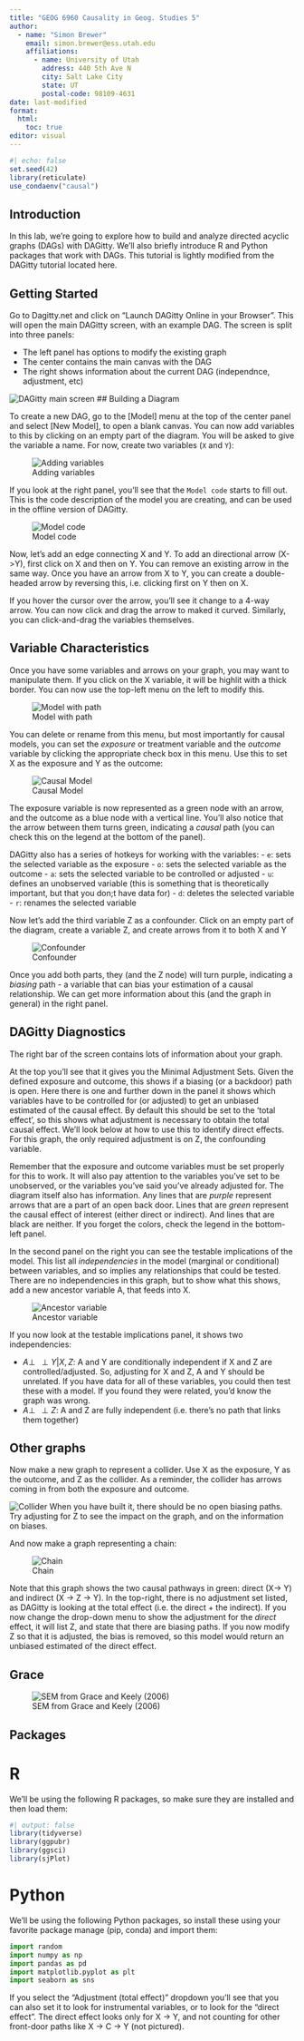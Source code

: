 ```yaml
---
title: "GEOG 6960 Causality in Geog. Studies 5"
author: 
  - name: "Simon Brewer"
    email: simon.brewer@ess.utah.edu
    affiliations:
      - name: University of Utah
        address: 440 5th Ave N
        city: Salt Lake City
        state: UT
        postal-code: 98109-4631
date: last-modified
format:
  html:
    toc: true
editor: visual
---
```


```r
#| echo: false
set.seed(42)
library(reticulate)
use_condaenv("causal")
```

## Introduction

In this lab, we're going to explore how to build and analyze directed acyclic graphs (DAGs) with DAGitty. We'll also briefly introduce R and Python packages that work with DAGs. This tutorial is lightly modified from the DAGitty tutorial located here.

## Getting Started

Go to Dagitty.net and click on "Launch DAGitty Online in your Browser". This will open the main DAGitty screen, with an example DAG. The screen is split into three panels:

-   The left panel has options to modify the existing graph
-   The center contains the main canvas with the DAG
-   The right shows information about the current DAG (independnce, adjustment, etc)

![DAGitty main screen](images/dagitty1.png) \## Building a Diagram

To create a new DAG, go to the \[Model\] menu at the top of the center panel and select \[New Model\], to open a blank canvas. You can now add variables to this by clicking on an empty part of the diagram. You will be asked to give the variable a name. For now, create two variables (`X` and `Y`):

![Adding variables](images/dagitty2.png)

If you look at the right panel, you'll see that the `Model code` starts to fill out. This is the code description of the model you are creating, and can be used in the offline version of DAGitty.

![Model code](images/dagitty3.png)

Now, let's add an edge connecting X and Y. To add an directional arrow (X-\>Y), first click on X and then on Y. You can remove an existing arrow in the same way. Once you have an arrow from X to Y, you can create a double-headed arrow by reversing this, i.e. clicking first on Y then on X.

If you hover the cursor over the arrow, you'll see it change to a 4-way arrow. You can now click and drag the arrow to maked it curved. Similarly, you can click-and-drag the variables themselves.

## Variable Characteristics

Once you have some variables and arrows on your graph, you may want to manipulate them. If you click on the X variable, it will be highlit with a thick border. You can now use the top-left menu on the left to modify this.

![Model with path](images/dagitty4.png)

You can delete or rename from this menu, but most importantly for causal models, you can set the *exposure* or treatment variable and the *outcome* variable by clicking the appropriate check box in this menu. Use this to set X as the exposure and Y as the outcome:

![Causal Model](images/dagitty5.png)

The exposure variable is now represented as a green node with an arrow, and the outcome as a blue node with a vertical line. You'll also notice that the arrow between them turns green, indicating a *causal* path (you can check this on the legend at the bottom of the panel).

DAGitty also has a series of hotkeys for working with the variables: - `e`: sets the selected variable as the exposure - `o`: sets the selected variable as the outcome - `a`: sets the selected variable to be controlled or adjusted - `u`: defines an unobserved variable (this is something that is theoretically important, but that you don;t have data for) - `d`: deletes the selected variable - `r`: renames the selected variable

Now let's add the third variable Z as a confounder. Click on an empty part of the diagram, create a variable Z, and create arrows from it to both X and Y

![Confounder](images/dagitty6.png)

Once you add both parts, they (and the Z node) will turn purple, indicating a *biasing* path - a variable that can bias your estimation of a causal relationship. We can get more information about this (and the graph in general) in the right panel.

## DAGitty Diagnostics

The right bar of the screen contains lots of information about your graph.

At the top you’ll see that it gives you the Minimal Adjustment Sets. Given the defined exposure and outcome, this shows if a biasing (or a backdoor) path is open. Here there is one and further down in the panel it shows which variables have to be controlled for (or adjusted) to get an unbiased estimated of the causal effect. By default this should be set to the 'total effect', so this shows what adjustment is necessary to obtain the total causal effect. We'll look below at how to use this to identify direct effects. For this graph, the only required adjustment is on Z, the confounding variable.

Remember that the exposure and outcome variables must be set properly for this to work. It will also pay attention to the variables you’ve set to be unobserved, or the variables you’ve said you’ve already adjusted for. The diagram itself also has information. Any lines that are *purple* represent arrows that are a part of an open back door. Lines that are *green* represent the causal effect of interest (either direct or indirect). And lines that are black are neither. If you forget the colors, check the legend in the bottom-left panel.

In the second panel on the right you can see the testable implications of the model. This list all *independencies* in the model (marginal or conditional) between variables, and so implies any relationships that could be tested. There are no independencies in this graph, but to show what this shows, add a new ancestor variable A, that feeds into X.

![Ancestor variable](images/dagitty7.png)

If you now look at the testable implications panel, it shows two independencies:

-   $A\perp\!\!\!\!\!\perp Y|X,Z$: A and Y are conditionally independent if X and Z are controlled/adjusted. So, adjusting for X and Z, A and Y should be unrelated. If you have data for all of these variables, you could then test these with a model. If you found they were related, you’d know the graph was wrong.
-   $A\perp\!\!\!\!\!\perp Z$: A and Z are fully independent (i.e. there's no path that links them together)

## Other graphs

Now make a new graph to represent a collider. Use X as the exposure, Y as the outcome, and Z as the collider. As a reminder, the collider has arrows coming in from both the exposure and outcome.

![Collider](images/dagitty8.png) When you have built it, there should be no open biasing paths. Try adjusting for Z to see the impact on the graph, and on the information on biases.

And now make a graph representing a chain:

![Chain](images/dagitty9.png)

Note that this graph shows the two causal pathways in green: direct (X-\> Y) and indirect (X -\> Z -\> Y). In the top-right, there is no adjustment set listed, as DAGitty is looking at the total effect (i.e. the direct + the indirect). If you now change the drop-down menu to show the adjustment for the *direct* effect, it will list Z, and state that there are biasing paths. If you now modify Z so that it is adjusted, the bias is removed, so this model would return an unbiased estimated of the direct effect.

## Grace

![SEM from Grace and Keely (2006)](images/keely.png)


## Packages

::: {.panel-tabset group="language"}
# R

We'll be using the following R packages, so make sure they are installed and then load them:

```r
#| output: false
library(tidyverse)
library(ggpubr)
library(ggsci)
library(sjPlot)
```

# Python

We'll be using the following Python packages, so install these using your favorite package manage (pip, conda) and import them:

```python
import random
import numpy as np
import pandas as pd
import matplotlib.pyplot as plt
import seaborn as sns
```
:::

If you select the “Adjustment (total effect)” dropdown you’ll see that you can also set it to look for instrumental variables, or to look for the “direct effect”. The direct effect looks only for X -\> Y, and not counting for other front-door paths like X -\> C -\> Y (not pictured).
